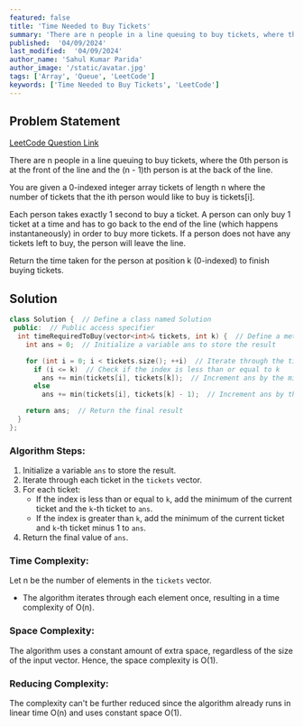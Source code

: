 ```yaml
---
featured: false
title: 'Time Needed to Buy Tickets'
summary: 'There are n people in a line queuing to buy tickets, where the 0th person is at the front of the line and the (n - 1)th person is at the back of the line. You are given a 0-indexed integer array tickets of length n where the number of tickets that the ith person would like to buy is tickets[i]. Each person takes exactly 1 second to buy a ticket. A person can only buy 1 ticket at a time and has to go back to the end of the line (which happens instantaneously) in order to buy more tickets. If a person does not have any tickets left to buy, the person will leave the line. Return the time taken for the person at position k (0-indexed) to finish buying tickets.'
published:  '04/09/2024'
last_modified:  '04/09/2024'
author_name: 'Sahul Kumar Parida'
author_image: '/static/avatar.jpg'
tags: ['Array', 'Queue', 'LeetCode']
keywords: ['Time Needed to Buy Tickets', 'LeetCode']
---
```


## Problem Statement
[LeetCode Question Link](https://leetcode.com/problems/time-needed-to-buy-tickets/description/)

There are n people in a line queuing to buy tickets, where the 0th person is at the front of the line and the (n - 1)th person is at the back of the line.

You are given a 0-indexed integer array tickets of length n where the number of tickets that the ith person would like to buy is tickets[i].

Each person takes exactly 1 second to buy a ticket. A person can only buy 1 ticket at a time and has to go back to the end of the line (which happens instantaneously) in order to buy more tickets. If a person does not have any tickets left to buy, the person will leave the line.

Return the time taken for the person at position k (0-indexed) to finish buying tickets.

## Solution

```cpp
class Solution {  // Define a class named Solution
 public:  // Public access specifier
  int timeRequiredToBuy(vector<int>& tickets, int k) {  // Define a method named timeRequiredToBuy which takes a reference to a vector of integers and an integer as parameters
    int ans = 0;  // Initialize a variable ans to store the result

    for (int i = 0; i < tickets.size(); ++i)  // Iterate through the tickets vector
      if (i <= k)  // Check if the index is less than or equal to k
        ans += min(tickets[i], tickets[k]);  // Increment ans by the minimum of tickets[i] and tickets[k]
      else
        ans += min(tickets[i], tickets[k] - 1);  // Increment ans by the minimum of tickets[i] and tickets[k] - 1

    return ans;  // Return the final result
  }
};
```

### Algorithm Steps:
1. Initialize a variable `ans` to store the result.
2. Iterate through each ticket in the `tickets` vector.
3. For each ticket:
   - If the index is less than or equal to `k`, add the minimum of the current ticket and the `k`-th ticket to `ans`.
   - If the index is greater than `k`, add the minimum of the current ticket and `k`-th ticket minus 1 to `ans`.
4. Return the final value of `ans`.

### Time Complexity:
Let n be the number of elements in the `tickets` vector.
- The algorithm iterates through each element once, resulting in a time complexity of O(n).

### Space Complexity:
The algorithm uses a constant amount of extra space, regardless of the size of the input vector. Hence, the space complexity is O(1).

### Reducing Complexity:
The complexity can't be further reduced since the algorithm already runs in linear time O(n) and uses constant space O(1).

